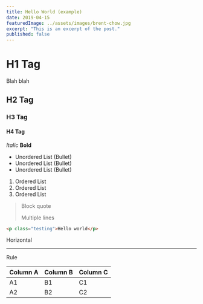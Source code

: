 ```yaml
---
title: Hello World (example)
date: 2019-04-15
featuredImage: ../assets/images/brent-chow.jpg
excerpt: "This is an excerpt of the post."
published: false
---
```


# H1 Tag

Blah blah

## H2 Tag

### H3 Tag

#### H4 Tag

*Italic* **Bold**

- Unordered List (Bullet)
- Unordered List (Bullet)
- Unordered List (Bullet)

1. Ordered List
2. Ordered List
3. Ordered List

> Block quote
>
> Multiple lines

```html
<p class="testing">Hello world</p>
```

Horizontal

---

Rule

| Column A | Column B | Column C |
| -------- | -------- | -------- |
| A1       | B1       | C1       |
| A2       | B2       | C2       |

